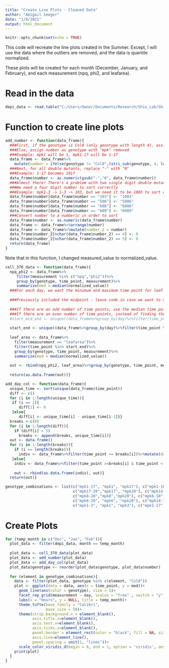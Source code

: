 ```yaml
---
title: "Create Line Plots - Cleaned Data"
author: "Abigail Seeger"
date: "1/8/2021"
output: html_document
---
```


```r
knitr::opts_chunk$set(echo = TRUE)
```

This code will recreate the line plots created in the Summer. Except, I will use the data where the outliers are removed, and the data is quantile normalized.

These plots will be created for each month (December, January, and February), and each measurement (npq, phi2, and leafarea).

# Read in the data

```r
depi_data <- read.table("C:/Users/Owner/Documents/Research/Shiu_Lab/Shiu_Lab_R/Data/Clean_DEPI_Data.csv", sep = ",", header = TRUE)
```

# Function to create line plots

```r
add_number <- function(data_frame){
  ###First, if the genotype is Col0 (only genotype with length 4), assign 0 as number
  ###Else, assign number as genotype with "mpk" removed
  ###Example: mpk1 will be 1, mpk1-17 will be 1-17
  data_frame <- data_frame%>%
    mutate(number = ifelse(genotype != "Col0",(stri_sub(genotype, 4, length(genotype))), 0))
  ###Next, for all double mutants, replace "-" with "0"
  ###Example: 1-17 becomes 1017
  data_frame$number <- as.numeric(gsub("-","0", data_frame$number))
  ###Almost there! There's a problem with two single digit double mutants
  ###We need a four digit number to sort correctly 
  ###Example: mpk1-3 -> 1-3 -> 103, but we need it to be 1003 to sort correctly
  data_frame$number[data_frame$number == "103"] <- "1003"
  data_frame$number[data_frame$number == "506"] <- "5006"
  data_frame$number[data_frame$number == "608"] <- "6008"
  data_frame$number[data_frame$number == "609"] <- "6009"
  ###Convert number to a numberic in order to sort
  data_frame$number <- as.numeric(data_frame$number)
  data_frame <- data_frame%>%arrange(number)
  data_frame <- data_frame%>%mutate(number_2 = number)
  data_frame$number_2[nchar(data_frame$number_2) == 4] <- 0
  data_frame$number_2[nchar(data_frame$number_2) == 5] <- 0
  return(data_frame)
}
```

Note that in this function, I changed measured_value to normalized_value.

```r
cell_370_data <- function(data_frame){
  npq_phi2 <- data_frame%>%
     filter(measurement %in% c("npq","phi2"))%>%
     group_by(genotype, time_point, measurement)%>%
     summarize(med = median(normalized_value))
  ###For each day, we want the minimum and maximum time point for leaf area
  
  ###Previously included the midpoint - leave code in case we want to use in the future, just commented out
  
  ###If there are an odd number of time points, use the median time point
  ###If there are an even number of time points, instead of finding the average of the two center values, choose the larger value
  #start_mid_end <- unique((data_frame%>%group_by(day)%>%filter(time_point %in% c(min(time_point), max(time_point), ifelse(length(time_point %% 2 == 0), median(time_point[-1]), median(time_point)))))$time_point)
  
  start_end <- unique((data_frame%>%group_by(day)%>%filter(time_point %in% c(min(time_point), max(time_point))))$time_point)
  
  leaf_area <- data_frame%>%
    filter(measurement == "leafarea")%>%
    filter(time_point %in% start_end)%>%
    group_by(genotype, time_point, measurement)%>%
    summarize(med = median(normalized_value))
  
  out <- rbind(npq_phi2, leaf_area)%>%group_by(genotype, time_point, measurement)
  
  return(as.data.frame(out))}
```

```r
add_day_col <- function(data_frame){
  unique_time <- sort(unique(data_frame$time_point))
  diff <- c()
  for (i in 1:length(unique_time)){
   if (i == 1){
      diff[1] <- 0
   }else{
      diff[i] <- unique_time[i] - unique_time[i-1]}}
  breaks <-c(0)
  for (i in 1:length(diff)){
    if (diff[i] > 5)
      breaks <- append(breaks, unique_time[i])}
  out <- data.frame()
  for (i in 1:length(breaks)){
    if (i == length(breaks)){
      indiv <- data_frame%>%filter(time_point >= breaks[i])%>%mutate(day = i)
   }else{
    indiv <- data_frame%>%filter(time_point >=breaks[i] & time_point < breaks[i+1])%>%mutate(day = i)}
    
    out <- rbind(as.data.frame(indiv), out)}
  return(out)}
```

```r
genotype_combinations <- list(c("mpk1-17", "mpk1", "mpk17"), c("mpk1-16", "mpk1", "mpk16"), c("mpk6-9", "mpk6", "mpk9"),
                              c("mpk17-20","mpk17", "mpk20"), c("mpk14-17", "mpk14", "mpk17"), c("mpk8-17", "mpk8","mpk17"),
                              c("mpk8-20","mpk8","mpk20"), c("mpk6-18", "mpk6", "mpk18"), c("mpk1-13", "mpk1", "mpk13"), c("mpk17-20", "mpk17", "mpk20"), c("mpk13-20", "mpk13", "mpk20"), c("mpk6-8", "mpk6", "mpk8"), c("mpk9-18", "mpk9", "mpk18"),
                              c("mpk6-20", "mpk6", "mpk20"), c("mpk14-16", "mpk14", "mpk16"), c("mpk18-20", "mpk18", "mpk20"), c("mpk5-6", "mpk5", "mpk6"), c("mpk14-18", "mpk14", "mpk18"), c("mpk5-6", "mpk5", "mpk6"), c("mpk14-18", "mpk14", "mpk18"), c("mpk5-17", "mpk5", "mpk17"),
                              c("mpk1-3", "mpk1", "mpk3"), c("mpk1-17", "mpk1", "mpk17"), c("mpk3-16", "mpk3", "mpk16"), c("mpk9-16", "mpk9", "mpk16"), c("mpk14-20", "mpk14", "mpk20"))
```


# Create Plots

```r
for (temp_month in c("Dec", "Jan", "Feb")){
  plot_data <- filter(depi_data, month == temp_month)
  
  plot_data <- cell_370_data(plot_data)
  plot_data <- add_number(plot_data)
  plot_data <- add_day_col(plot_data)
  plot_data$genotype <- reorder(plot_data$genotype, plot_data$number)
  
  for (element in genotype_combinations){
    data <- filter(plot_data, genotype %in% c(element, "Col0"))
    plot <- ggplot(data = data, aes(x = time_point, y = med))+
      geom_line(aes(color = genotype), size = 5)+
      facet_rep_grid(measurement ~ day, scales = "free" , switch = "y", repeat.tick.labels = FALSE)+
      labs(x = "Hours", y = NULL, title = temp_month)+
      theme_tufte(base_family = "Calibri",
                  base_size = 50)+
      theme(strip.background.x = element_blank(),
            axis.title.x=element_blank(),
            axis.text.x=element_blank(),
            axis.ticks.x=element_blank(),
            panel.border = element_rect(color = "black", fill = NA, size = 1),
            axis.line=element_line(),
            panel.spacing = unit(1, "lines"))+
      scale_color_viridis_d(begin = 0, end = 1, option = 'viridis', aesthetics = c("colour", "fill"))
    print(plot)
  }
}
```



